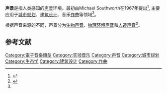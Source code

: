 '''声景'''是指人类感知的[[声音|声音]]环境。最初由Michael Southworth在1967年提出<ref>{{cite journal |title=The Sonic Environment of Cities |url=https://archive.org/details/sim_environment-and-behavior_1969-06_1_1/page/49 |journal=Environment and Behavior |date=1969-06 |volume=1 |issue=1 |pages=49–70 |doi=10.1177/001391656900100104}}</ref>, 主要应用于[[城市规划|城市规划]]、[[建筑设计|建筑设计]]、音乐[[作曲|作曲]]等领域<ref name="biods.2020114">{{cite journal |last1=Zhao |first1=Ying |last2=Shen |first2=Xiaoli |last3=Li |first3=Sheng |last4=Zhang |first4=Yanyun |last5=Peng |first5=Renhua |last6=Ma |first6=Keping |title=Progress and outlook for soundscape ecology |journal=Biodiversity Science |date=2020-07-20 |volume=28 |issue=7 |pages=806 |doi=10.17520/biods.2020114}}</ref>。

根据声音来源的不同，声景分为[[生物声音|生物声音]]、[[物理环境声音|物理环境声音]]和[[人造声音|人造声音]]<ref name="biods.2020114" />。

==参考文献==
{{reflist}}
{{规范控制}}
[[Category:電子音樂類型|Category:電子音樂類型]]
[[Category:实验音乐|Category:实验音乐]]
[[Category:声音|Category:声音]]
[[Category:城市规划|Category:城市规划]]
[[Category:生态学|Category:生态学]]
[[Category:建筑设计|Category:建筑设计]]
[[Category:作曲|Category:作曲]]